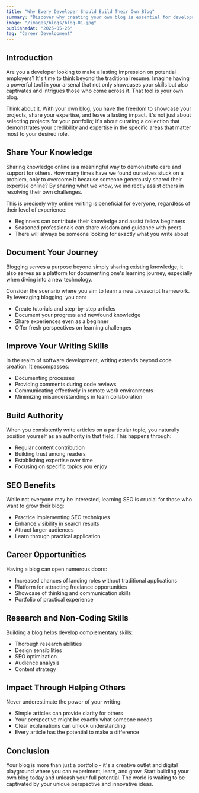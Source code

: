 ```yaml
---
title: "Why Every Developer Should Build Their Own Blog"
summary: "Discover why creating your own blog is essential for developers - from showcasing skills and sharing knowledge to improving writing abilities and building authority in your field."
image: "/images/blogs/blog-01.jpg"
publishedAt: "2025-05-26"
tag: "Career Development"
---
```


## Introduction

Are you a developer looking to make a lasting impression on potential employers? It's time to think beyond the traditional resume. Imagine having a powerful tool in your arsenal that not only showcases your skills but also captivates and intrigues those who come across it. That tool is your own blog.

Think about it. With your own blog, you have the freedom to showcase your projects, share your expertise, and leave a lasting impact. It's not just about selecting projects for your portfolio; it's about curating a collection that demonstrates your credibility and expertise in the specific areas that matter most to your desired role.

## Share Your Knowledge

Sharing knowledge online is a meaningful way to demonstrate care and support for others. How many times have we found ourselves stuck on a problem, only to overcome it because someone generously shared their expertise online? By sharing what we know, we indirectly assist others in resolving their own challenges.

This is precisely why online writing is beneficial for everyone, regardless of their level of experience:

- Beginners can contribute their knowledge and assist fellow beginners
- Seasoned professionals can share wisdom and guidance with peers
- There will always be someone looking for exactly what you write about

## Document Your Journey

Blogging serves a purpose beyond simply sharing existing knowledge; it also serves as a platform for documenting one's learning journey, especially when diving into a new technology.

Consider the scenario where you aim to learn a new Javascript framework. By leveraging blogging, you can:

- Create tutorials and step-by-step articles
- Document your progress and newfound knowledge
- Share experiences even as a beginner
- Offer fresh perspectives on learning challenges

## Improve Your Writing Skills

In the realm of software development, writing extends beyond code creation. It encompasses:

- Documenting processes
- Providing comments during code reviews
- Communicating effectively in remote work environments
- Minimizing misunderstandings in team collaboration

## Build Authority

When you consistently write articles on a particular topic, you naturally position yourself as an authority in that field. This happens through:

- Regular content contribution
- Building trust among readers
- Establishing expertise over time
- Focusing on specific topics you enjoy

## SEO Benefits

While not everyone may be interested, learning SEO is crucial for those who want to grow their blog:

- Practice implementing SEO techniques
- Enhance visibility in search results
- Attract larger audiences
- Learn through practical application

## Career Opportunities

Having a blog can open numerous doors:

- Increased chances of landing roles without traditional applications
- Platform for attracting freelance opportunities
- Showcase of thinking and communication skills
- Portfolio of practical experience

## Research and Non-Coding Skills

Building a blog helps develop complementary skills:

- Thorough research abilities
- Design sensibilities
- SEO optimization
- Audience analysis
- Content strategy

## Impact Through Helping Others

Never underestimate the power of your writing:

- Simple articles can provide clarity for others
- Your perspective might be exactly what someone needs
- Clear explanations can unlock understanding
- Every article has the potential to make a difference

## Conclusion

Your blog is more than just a portfolio - it's a creative outlet and digital playground where you can experiment, learn, and grow. Start building your own blog today and unleash your full potential. The world is waiting to be captivated by your unique perspective and innovative ideas.
